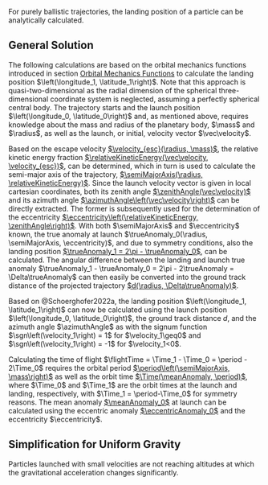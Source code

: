 For purely ballistic trajectories, the landing position of a particle can be analytically calculated.

## General Solution

The following calculations are based on the orbital mechanics functions introduced in section [Orbital Mechanics Functions](/documentation/trajectories/ballistic_trajectories/_orbital_mechanics_functions.qmd) to calculate the landing position $\left(\longitude_1, \latitude_1\right)$. Note that this approach is quasi-two-dimensional as the radial dimension of the spherical three-dimensional coordinate system is neglected, assuming a perfectly spherical central body. The trajectory starts and the launch position $\left(\longitude_0, \latitude_0\right)$ and, as mentioned above, requires knowledge about the mass and radius of the planetary body, $\mass$ and $\radius$, as well as the launch, or initial, velocity vector $\vec\velocity$.


Based on the escape velocity [$\velocity_{esc}(\radius, \mass)$](/documentation/trajectories/ballistic_trajectories/_orbital_mechanics_functions.qmd#sec-escape-velocity), the relative kinetic energy fraction [$\relativeKineticEnergy(\vec\velocity, \velocity_{esc})$](/documentation/trajectories/ballistic_trajectories/_orbital_mechanics_functions.qmd#sec-relative-kinetic-energy), can be determined, which in turn is used to calculate the semi-major axis of the trajectory, [$\semiMajorAxis(\radius, \relativeKineticEnergy)$](/documentation/trajectories/ballistic_trajectories/_orbital_mechanics_functions.qmd#sec-semi-major-axis). Since the launch velocity vector is given in local cartesian coordinates, both its zenith angle [$\zenithAngle(\vec\velocity)$](/documentation/trajectories/ballistic_trajectories/_orbital_mechanics_functions.qmd#sec-zenith-angle) and its azimuth angle [$\azimuthAngle\left(\vec\velocity\right)$](/documentation/trajectories/ballistic_trajectories/_orbital_mechanics_functions.qmd#sec-azimuth-angle) can be directly extracted. The former is subsequently used for the determination of the eccentricity [$\eccentricity\left(\relativeKineticEnergy, \zenithAngle\right)$](/documentation/trajectories/ballistic_trajectories/_orbital_mechanics_functions.qmd#sec-eccentricity). With both $\semiMajorAxis$ and $\eccentricity$ known, the true anomaly at launch $\trueAnomaly_0(\radius, \semiMajorAxis, \eccentricity)$, and due to symmetry conditions, also the landing position [$\trueAnomaly_1 = 2\pi - \trueAnomaly_0$](/documentation/trajectories/ballistic_trajectories/_orbital_mechanics_functions.qmd#sec-true-anomaly), can be calculated. The angular difference between the landing and launch true anomaly $\trueAnomaly_1 - \trueAnomaly_0 = 2\pi - 2\trueAnomaly = \Delta\trueAnomaly$ can then easily be converted into the ground track distance of the projected trajectory [$d(\radius, \Delta\trueAnomaly)$](/documentation/trajectories/ballistic_trajectories/_orbital_mechanics_functions.qmd#sec-ground-track-distance).


Based on @Schoerghofer2022a, the landing position $\left(\longitude_1, \latitude_1\right)$ can now be calculated using the launch position $\left(\longitude_0, \latitude_0\right)$, the ground track distance $d$, and the azimuth angle $\azimuthAngle$ as
\begin{align}
    \sin\latitude_1 &= \sin\left(\frac{d}{\radius}\right) \cdot \cos\latitude_0 \cdot \cos\azimuthAngle + \cos\left(\frac{d}{\radius}\right) \cdot \sin\latitude_0 \\
    \cos\Delta\longitude &= \cos\left(\frac{d}{\radius}\right) \cdot \cos\latitude_0 - \sin\left(\frac{d}{\radius}\right) \cdot \sin\latitude_0 \cdot \cos\azimuthAngle \cdot \cos^{-1}\latitude_1 \\
    \Rightarrow \longitude_1 &= \longitude_0 + \sgn\left(\velocity_1\right)\cdot\Delta\longitude,
\end{align}
with the signum function $\sgn\left(\velocity_1\right) = 1$ for $\velocity_1\geq0$ and $\sgn\left(\velocity_1\right) = -1$ for $\velocity_1<0$.


Calculating the time of flight $\flightTime = \Time_1 - \Time_0 = \period - 2\Time_0$ requires the orbital period [$\period\left(\semiMajorAxis, \mass\right)$](/documentation/trajectories/ballistic_trajectories/_orbital_mechanics_functions.qmd#sec-orbit-period) as well as the orbit time [$\Time(\meanAnomaly, \period)$](/documentation/trajectories/ballistic_trajectories/_orbital_mechanics_functions.qmd#sec-orbit-time), where $\Time_0$ and $\Time_1$ are the orbit times at the launch and landing, respectively, with $\Time_1 = \period-\Time_0$ for symmetry reasons. The mean anomaly [$\meanAnomaly_0$](/documentation/trajectories/ballistic_trajectories/_orbital_mechanics_functions.qmd#sec-mean-anomaly) at launch can be calculated using the eccentric anomaly [$\eccentricAnomaly_0$](/documentation/trajectories/ballistic_trajectories/_orbital_mechanics_functions.qmd#sec-eccentric-anomaly) and the eccentricity $\eccentricity$.


## Simplification for Uniform Gravity

Particles launched with small velocities are not reaching altitudes at which the gravitational acceleration changes significantly.